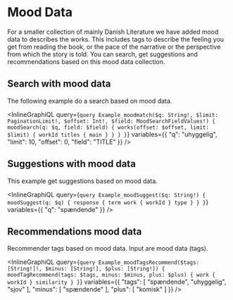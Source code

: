 # Mood Data

For a smaller collection of mainly Danish Literature we have added mood data to describes the works.
This includes tags to describe the feeling you get from reading the book, or the pace of the narrative or the perspective from which the story is told.
You can search, get suggestions and recommendations based on this mood data collection.

## Search with mood data

The following example do a search based on mood data.

<InlineGraphiQL
  query={`query Example_moodmatch($q: String!, $limit: PaginationLimit!, $offset: Int!, $field: MoodSearchFieldValues!) {
  moodSearch(q: $q, field: $field) {
    works(offset: $offset, limit: $limit) {
      workId
      titles {
        main
      }
    }
  }
}`}
  variables={{
		"q": "uhyggelig",
		"limit": 10,
		"offset": 0,
		"field": "TITLE"
	}}
/>

## Suggestions with mood data

This example get suggestions based on mood data.

<InlineGraphiQL
	query={`query Example_moodSuggest($q: String!) {
  moodSuggest(q: $q) {
    response {
      term
      work {
        workId
      }
      type
    }
  }
}`}
	variables={{
		"q": "spændende"
	}}
/>

## Recommendations mood data

Recommender tags based on mood data. Input are mood data (tags).

<InlineGraphiQL
	query={`query Example_moodTagsRecommend($tags: [String!]!, $minus: [String!], $plus: [String!]) {
  moodTagRecommend(tags: $tags, minus: $minus, plus: $plus) {
    work {
      workId
    }
    similarity
  }
}`}
	variables={{
		"tags": [
			"spændende",
			"uhyggelig",
			"sjov"
		],
		"minus": [
			"spændende"
		],
		"plus": [
			"komisk"
		]
	}}
/>

